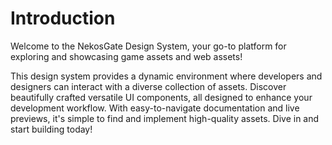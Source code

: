 
<Meta title='Introduction' />

# Introduction

Welcome to the NekosGate Design System, your go-to platform for exploring and showcasing game assets and web assets!

This design system provides a dynamic environment where developers and designers can interact with a diverse collection of assets. Discover beautifully crafted versatile UI components, all designed to enhance your development workflow. With easy-to-navigate documentation and live previews, it's simple to find and implement high-quality assets. Dive in and start building today!

